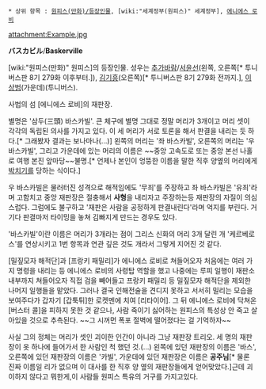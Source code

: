  * 상위 항목 : [[원피스(만화)/등장인물]], [wiki:"세계정부(원피스)" 세계정부], [[에니에스 로비]]

attachment:Example.jpg

'''バスカビル'''/'''Baskerville'''

[wiki:"원피스(만화)" 원피스]의 등장인물. 성우는 [[추가바람]]/[[서윤선]](왼쪽, 오른쪽[* 투니버스판 8기 279화 이후부터.]), [[김기흥]](오른쪽)[* 투니버스판 8기 279화 전까지.], [[이상범]](가운데)(투니버스).

사법의 섬 [에니에스 로비]의 재판장.

별명은 '삼두(三頭) 바스카빌'. 큰 체구에 별명 그대로 정말 머리가 3개이고 머리 셋이 각각의 독립된 의사를 가지고 있다. 이 세 머리가 서로 토론을 해서 판결을 내리는 듯 하다.[* 그래봤자 결과는 보나마나(...)] 왼쪽의 머리는 '좌 바스카빌', 오른쪽의 머리는 '우 바스카빌', 그리고 가운데에 있는 머리의 이름은 ~~중앙 고속도로 또는 중앙 본선 나홀로 여행 본진 앞마당~~불명.[* 언제나 본인이 엉뚱한 이름을 말한 직후 양옆의 머리에게 [[박치기]]를 당하는 식이다.]

우 바스카빌은 물러터진 성격으로 해적임에도 '무죄'를 주장하고 좌 바스카빌은 '유죄'라며 고함치고 중앙 재판장은 절충해서 '''사형'''을 내리자고 주장하는등 재판장의 자질이 의심스럽다. 그럼에도 불구하고 '재판은 사람을 공정하게 판결내린다'라며 억지를 부린다. 거기다 판결마저 타이밍을 놓쳐 김빠지게 만드는 경우도 있다.

'바스카빌'이란 이름은 머리가 3개라는 점이 그리스 신화의 머리 3개 달린 개 '케르베로스'를 연상시키고 1번 항목과 연관 깊은 것도 개라서 그렇게 지어진 것 같다.

[밀짚모자 해적단]과 [프랑키 패밀리]가 에니에스 로비로 쳐들어오자 처음에는 여러 가지 명령을 내리는 등 에니에스 로비의 사령탑 역할을 했고 나중에는 루피 일행이 재판소 내부까지 쳐들어오자 직접 검을 빼어들고 프랑키 패밀리 등 밀짚모자 해적단을 제외한 나머지 일행들을 맡았다. 그러나 결국 인해전술을 견디지 못하고 서서히 밀리는 모습을 보여주다가 갑자기 [갑툭튀]한 로켓멘에 치여 [리타이어]. 그 뒤 에니에스 로비에 닥쳐온 [버스터 콜]을 피하지 못한 것 같으나, 사람 죽이기 싫어하는 원피스의 특성상 안 죽고 살아있을 것으로 추측된다. ~~그 시꺼먼 폭포 절벽에 떨어졌다는 걸 기억하자~~

사실 그의 정체는 머리가 셋인 괴이한 인간이 아니라 그냥 재판장 트리오. 세 명의 재판장이 옷 하나에 들어가서 한 사람인 척 했던 것.(...) 왼쪽에 있던 재판장의 이름은 '바스', 오른쪽에 있던 재판장의 이름은 '카빌', 가운데에 있던 재판장은 이름은 '''공주님'''[* 물론 진짜 이름일 리가 없으며 이 대사를 한 직후 양 옆의 재판장들에게 얻어맞았다.]근데 괴이하지 않다고 뭐한게,이 사람들 원피스 특유의 거구를 가지고있다.


